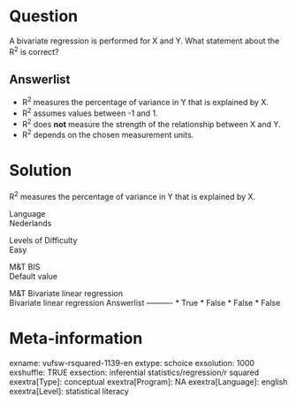 Question
========
A bivariate regression is performed for X and Y. What statement about
the R<sup>2</sup> is correct?

Answerlist
----------
* R<sup>2</sup> measures the percentage of variance in Y that is explained
  by X.
* R<sup>2</sup> assumes values between -1 and 1.
* R<sup>2</sup> does **not** measure the strength of the relationship
  between X and Y.
* R<sup>2</sup> depends on the chosen measurement units.

Solution
========





R<sup>2</sup> measures the percentage of variance in Y that is explained
by X.





Language  
Nederlands

Levels of Difficulty  
Easy

M&T BIS  
Default value

M&T Bivariate linear regression  
Bivariate linear regression
Answerlist
----------
* True
* False
* False
* False

Meta-information
================
exname: vufsw-rsquared-1139-en
extype: schoice
exsolution: 1000
exshuffle: TRUE
exsection: inferential statistics/regression/r squared
exextra[Type]: conceptual
exextra[Program]: NA
exextra[Language]: english
exextra[Level]: statistical literacy

